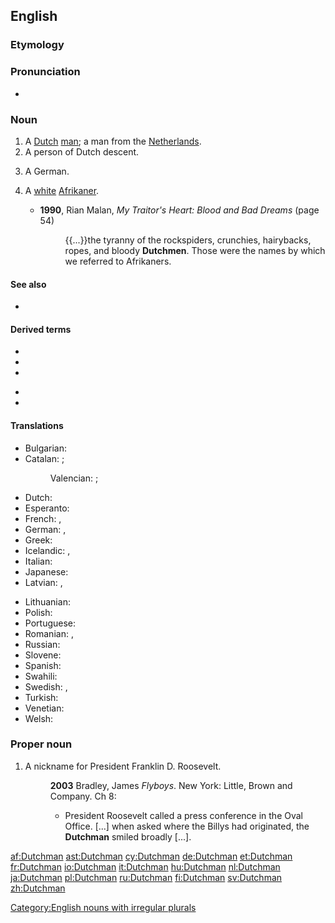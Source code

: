 {{also|dutchman|Dutchman}}

==English==

===Etymology===
{{suffix|Dutch|man|lang=en}}

===Pronunciation===
* {{IPA|/ˈdʌtʃmən/|lang=en}}

===Noun===
{{en-noun|Dutchmen}}

# A [[Dutch]] [[man]]; a man from the [[Netherlands]].
# A person of Dutch descent.
# {{lb|en|archaic|or|dated}} A German.
# {{label|en|South Africa|derogatory|offensive|ethnic slur}} A [[white]] [[Afrikaner]].
#* '''1990''', Rian Malan, ''My Traitor's Heart: Blood and Bad Dreams'' (page 54)
#*: {{...}}the tyranny of the rockspiders, crunchies, hairybacks, ropes, and bloody '''Dutchmen'''. Those were the names by which we referred to Afrikaners.

====See also====
* {{l|en|Dutchwoman}}

====Derived terms====
{{der-top}}
* {{l|en|Dutchman's breeches}}
* {{l|en|Dutchman's laudanum}}
* {{l|en|Dutchman's pipe}}
{{der-mid}}
* {{l|en|Flying Dutchman}}
* {{l|en|I'm a Dutchman}}
{{der-bottom}}

====Translations====
{{trans-top|a Dutch man}}
* Bulgarian: {{t|bg|холандец|sc=Cyrl}}
* Catalan: {{t+|ca|neerlandès|m}}; {{qualifier|dated}} {{t+|ca|holandès|m}}
*: Valencian: {{t+|ca|neerlandés|m}}; {{qualifier|dated}} {{t+|ca|holandés|m}}
* Dutch: {{t+|nl|Nederlander|m}}
* Esperanto: {{t|eo|nederlandano}}
* French: {{t+|fr|Néerlandais|m}}, {{t+|fr|Hollandais|m}}
* German: {{t+|de|Niederländer|m}}, {{t+|de|Holländer|m}}
* Greek: {{t+|el|Ολλανδός|m}}
* Icelandic: {{t|is|Hollendingur|m}}, {{t|is|Niðurlendingur|m}}
* Italian: {{t+|it|olandese|m|f}}
* Japanese: {{t+|ja|オランダ人|tr=Oranda-jin|sc=Jpan}}
* Latvian: {{t|lv|holandietis|m}}, {{t|lv|nīderlandietis|m}}
{{trans-mid}}
* Lithuanian: {{t+|lt|olandas|m}}
* Polish: {{t+|pl|Holender|m}}
* Portuguese: {{t+|pt|holandês|m}}
* Romanian: {{t+|ro|olandez|m}}, {{t|ro|olandezi|m-p}}
* Russian: {{t+|ru|голла́ндец|m}}
* Slovene: {{t+|sl|Nizozémec|m}}
* Spanish: {{t+|es|holandés|m}}
* Swahili: {{t+|sw|Mholanzi}}
* Swedish: {{t+|sv|nederländare}}, {{t+|sv|holländare}}
* Turkish: {{t+|tr|Hollandalı}}
* Venetian: {{t+|vec|nederlandexe|m|f}}
* Welsh: {{t+|cy|Iseldirwr|m}}
{{trans-bottom}}

===Proper noun===
{{en-proper noun}}

# {{label|en|US}} A nickname for President Franklin D. Roosevelt.
#: '''2003''' Bradley, James ''Flyboys''. New York: Little, Brown and Company. Ch 8:
#:* President Roosevelt called a press conference in the Oval Office. [...] when asked where the Billys had originated, the '''Dutchman''' smiled broadly [...].

[[Category:English nouns with irregular plurals]]

[[af:Dutchman]]
[[ast:Dutchman]]
[[cy:Dutchman]]
[[de:Dutchman]]
[[et:Dutchman]]
[[fr:Dutchman]]
[[io:Dutchman]]
[[it:Dutchman]]
[[hu:Dutchman]]
[[nl:Dutchman]]
[[ja:Dutchman]]
[[pl:Dutchman]]
[[ru:Dutchman]]
[[fi:Dutchman]]
[[sv:Dutchman]]
[[zh:Dutchman]]
